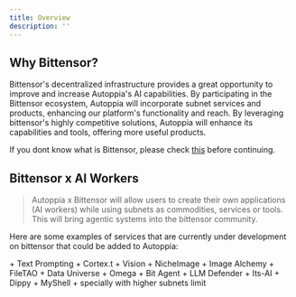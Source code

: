 ```yaml
---
title: Overview
description: ''
---
```


## Why Bittensor?
Bittensor's decentralized infrastructure provides a great opportunity to improve and increase Autoppia's AI capabilities. By participating in the Bittensor ecosystem, Autoppia will incorporate subnet services and products, enhancing our platform's functionality and reach. By leveraging bittensor's highly competitive solutions, Autoppia will enhance its capabilities and tools, offering more useful products.

<Note>If you dont know what is Bittensor, please check [this](https://bittensor.com/about) before continuing.</Note>

## Bittensor x AI Workers

> Autoppia x Bittensor will allow users to create their own applications (AI workers) while using subnets as commodities, services or tools. This will bring agentic systems into the bittensor community. 


Here are some examples of services that are currently under development on bittensor that could be added to Autoppia:

<AccordionGroup>
  <Accordion title="Language" icon="database">
    + Text Prompting
    + Cortex.t
  </Accordion>

  <Accordion title="Vision - LLMs" icon="image">
    + Vision
    + NicheImage
    + Image Alchemy
  </Accordion>

  <Accordion title="Storage" icon="hard-drive">
    + FileTAO
  </Accordion>

  <Accordion title="Web scraping & data analysis" icon="magnifying-glass">
    + Data Universe
    + Omega

  </Accordion>

  <Accordion title="Agentic Behaviour" icon="user">
    + Bit Agent
  </Accordion>

  <Accordion title="LLM protection & moderation" icon = "shield">
    + LLM Defender
    + Its-AI
  </Accordion>

   <Accordion title="Audio" icon = "file-audio">
    + Dippy
    + MyShell 
  </Accordion>

   <Accordion title="More to come" icon = "file-audio">
    + specially with higher subnets limit

  </Accordion>
</AccordionGroup>






